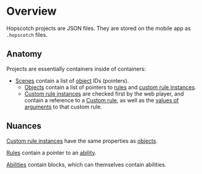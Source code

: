 
# Overview

Hopscotch projects are JSON files. They are stored on the mobile app as `.hopscotch` files.

## Anatomy

Projects are essentially containers inside of containers:

- [Scenes](/wiki/spec/scene) contain a list of [object](/wiki/spec/object) IDs (pointers).
  - [Objects](/wiki/spec/object) contain a list of pointers to [rules](/wiki/spec/rule) and [custom rule instances](/wiki/spec/custom-rule-instance).
   - [Custom rule instances](/wiki/spec/custom-rule-instance) are checked first by the web player<Note note="needs verification" />, and contain a reference to a [Custom rule](/wiki/spec/custom-rule), as well as the [values of arguments](/wiki/spec/parameter) to that custom rule.

## Nuances

[Custom rule instances](/wiki/spec/custom-rule-instance) have the same properties as [objects](/wiki/spec/object).

[Rules](/wiki/spec/rule) contain a pointer to an [ability](/wiki/spec/ability).

[Abilities](/wiki/spec/ability) contain blocks, which can themselves contain abilities.
